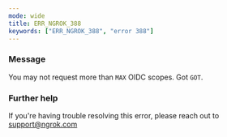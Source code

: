 ```yaml
---
mode: wide
title: ERR_NGROK_388
keywords: ["ERR_NGROK_388", "error 388"]
---
```


### Message

You may not request more than `MAX` OIDC scopes. Got `GOT`.

### Further help

If you're having trouble resolving this error, please reach out to [support@ngrok.com](mailto:support@ngrok.com?subject=Help%20with%20ERR_NGROK_388)
